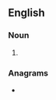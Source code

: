 ==English==

===Noun===
{{head|en|noun form}}

# {{plural of|en|efreet}}

===Anagrams===
* {{anagrams|en|a=eeefrst|free-est|freeëst|reefest|set free}}